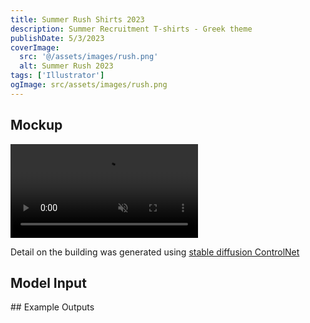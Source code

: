 ```yaml
---
title: Summer Rush Shirts 2023
description: Summer Recruitment T-shirts - Greek theme
publishDate: 5/3/2023
coverImage:
  src: '@/assets/images/rush.png'
  alt: Summer Rush 2023
tags: ['Illustrator']
ogImage: src/assets/images/rush.png
---
```



## Mockup

<video class='w-full' autoplay loop muted playsinline>
  <source src="https://content.mikepayne.me/videos/rush-23.webm" type="video/webm codecs=av01.0.08M" />
  <source src="https://content.mikepayne.me/videos/rush-23.mp4" type="video/mp4" />
</video>

Detail on the building was generated using [stable diffusion ControlNet](https://github.com/lllyasviel/ControlNet)

## Model Input

<Lightbox src={input} alt='Model Input' />
## Example Outputs

<Lightbox src={out1} alt='Example 1' />
<Lightbox src={out2} alt='Example 2' />
<Lightbox src={out3} alt='Example 3' />
<Lightbox src={out4} alt='Example 4' />

